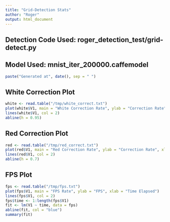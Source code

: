 ```yaml
---
title: "Grid-Detection Stats"
author: "Roger"
output: html_document
---
```


## Detection Code Used: roger_detection_test/grid-detect.py

## Model Used: mnist_iter_200000.caffemodel

```r
paste("Generated at", date(), sep = " ")
```

## White Correction Plot

```r
white <- read.table("/tmp/white_correct.txt")
plot(white$V1, main = "White Correction Rate", ylab = "Correction Rate", xlab = "Number of input received")
lines(white$V1, col = 2)
abline(h = 0.95)
```

## Red Correction Plot

```r
red <- read.table("/tmp/red_correct.txt")
plot(red$V1, main = "Red Correction Rate", ylab = "Correction Rate", xlab = "Number of input received")
lines(red$V1, col = 2)
abline(h = 0.7)
```

## FPS Plot

```r
fps <- read.table("/tmp/fps.txt")
plot(fps$V1, main = "FPS Rate", ylab = "FPS", xlab = "Time Elapsed")
lines(fps$V1, col = 2)
fps$time <- 1:length(fps$V1)
fit <- lm(V1 ~ time, data = fps)
abline(fit, col = "blue")
summary(fit)
```
